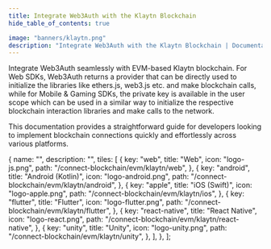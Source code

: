 ```yaml
---
title: Integrate Web3Auth with the Klaytn Blockchain
hide_table_of_contents: true

image: "banners/klaytn.png"
description: "Integrate Web3Auth with the Klaytn Blockchain | Documentation - Web3Auth"
---
```



<SEO
  title="Integrate Web3Auth with the Klaytn Blockchain"
  description="Integrate Web3Auth with the Klaytn Blockchain | Documentation - Web3Auth"
  image="https://web3auth.io/docs/banners/klaytn.png"
  slug="/connect-blockchain/evm/klaytn"
/>

Integrate Web3Auth seamlessly with EVM-based Klaytn blockchain. For Web SDKs, Web3Auth returns a
provider that can be directly used to initialize the libraries like ethers.js, web3.js etc. and make
blockchain calls, while for Mobile & Gaming SDKs, the private key is available in the user scope
which can be used in a similar way to initialize the respective blockchain interaction libraries and
make calls to the network.

This documentation provides a straightforward guide for developers looking to implement blockchain
connections quickly and effortlessly across various platforms.

  {
    name: "",
    description: "",
    tiles: [
      {
        key: "web",
        title: "Web",
        icon: "logo-js.png",
        path: "/connect-blockchain/evm/klaytn/web",
      },
      {
        key: "android",
        title: "Android (Kotlin)",
        icon: "logo-android.png",
        path: "/connect-blockchain/evm/klaytn/android",
      },
      {
        key: "apple",
        title: "iOS (Swift)",
        icon: "logo-apple.png",
        path: "/connect-blockchain/evm/klaytn/ios",
      },
      {
        key: "flutter",
        title: "Flutter",
        icon: "logo-flutter.png",
        path: "/connect-blockchain/evm/klaytn/flutter",
      },
      {
        key: "react-native",
        title: "React Native",
        icon: "logo-react.png",
        path: "/connect-blockchain/evm/klaytn/react-native",
      },
      {
        key: "unity",
        title: "Unity",
        icon: "logo-unity.png",
        path: "/connect-blockchain/evm/klaytn/unity",
      },
    ],
  },
];

<Tiles tileGroups={Klaytn} />
